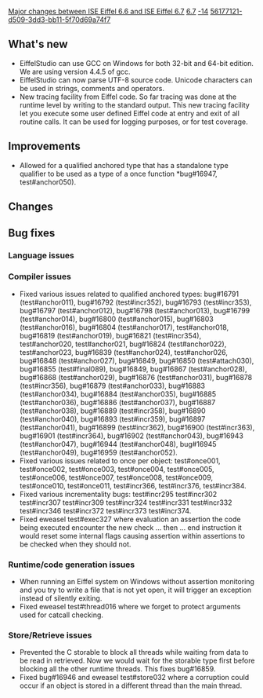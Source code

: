 [[Property:title|Major changes between ISE Eiffel 6.6 and ISE Eiffel 6.7]]
[[Property:link_title|6.7]]
[[Property:weight|-14]]
[[Property:uuid|56177121-d509-3dd3-bb11-5f70d69a74f7]]
==What's new==
{{seealso|[[Differences between standard ECMA-367 and Eiffel Software implementation|Differences between standard ECMA-367 and Eiffel Software implementation]] }}
* EiffelStudio can use GCC on Windows for both 32-bit and 64-bit edition. We are using version 4.4.5 of gcc.
* EiffelStudio can now parse UTF-8 source code. Unicode characters can be used in strings, comments and operators.
* New tracing facility from Eiffel code. So far tracing was done at the runtime level by writing to the standard output. This new tracing facility let you execute some user defined Eiffel code at entry and exit of all routine calls. It can be used for logging purposes, or for test coverage.

==Improvements==
* Allowed for a qualified anchored type that has a standalone type qualifier to be used as a type of a once function *bug#16947, test#anchor050).

==Changes==

==Bug fixes==

===Language issues===

===Compiler issues===
* Fixed various issues related to qualified anchored types: bug#16791 (test#anchor011), bug#16792 (test#incr352), bug#16793 (test#incr353), bug#16797 (test#anchor012), bug#16798 (test#anchor013), bug#16799 (test#anchor014), bug#16800 (test#anchor015), bug#16803 (test#anchor016), bug#16804 (test#anchor017), test#anchor018, bug#16819 (test#anchor019), bug#16821 (test#incr354), test#anchor020, test#anchor021, bug#16824 (test#anchor022), test#anchor023, bug#16839 (test#anchor024), test#anchor026, bug#16848 (test#anchor027), bug#16849, bug#16850 (test#attach030), bug#16855 (test#final089), bug#16849, bug#16867 (test#anchor028), bug#16868 (test#anchor029), bug#16876 (test#anchor031), bug#16878 (test#incr356), bug#16879 (test#anchor033), bug#16883 (test#anchor034), bug#16884 (test#anchor035), bug#16885 (test#anchor036), bug#16886 (test#anchor037), bug#16887 (test#anchor038), bug#16889 (test#incr358), bug#16890 (test#anchor040), bug#16893 (test#incr359), bug#16897 (test#anchor041), bug#16899 (test#incr362), bug#16900 (test#incr363), bug#16901 (test#incr364), bug#16902 (test#anchor043), bug#16943 (test#anchor047), bug#16944 (test#anchor048), bug#16945 (test#anchor049), bug#16959 (test#anchor052).
* Fixed various issues related to once per object: test#once001, test#once002, test#once003, test#once004, test#once005, test#once006, test#once007, test#once008, test#once009, test#once010, test#once011, test#incr366, test#incr376, test#incr384.
* Fixed various incrementality bugs: test#incr295 test#incr302 test#incr307 test#incr309 test#incr324 test#incr331 test#incr332 test#incr346 test#incr372 test#incr373 test#incr374. 
* Fixed eweasel test#exec327 where evaluation an assertion the code being executed encounter the new check ... then ... end instruction it would reset some internal flags causing assertion within assertions to be checked when they should not.

===Runtime/code generation issues===
* When running an Eiffel system on Windows without assertion monitoring and you try to write a file that is not yet open, it will trigger an exception instead of silently exiting.
* Fixed eweasel test#thread016 where we forget to protect arguments used for catcall checking.

===Store/Retrieve issues===
* Prevented the C storable to block all threads while waiting from data to be read in retrieved. Now we would wait for the storable type first before blocking all the other runtime threads. This fixes bug#16859.
* Fixed bug#16946 and eweasel test#store032 where a corruption could occur if an object is stored in a different thread than the main thread.



